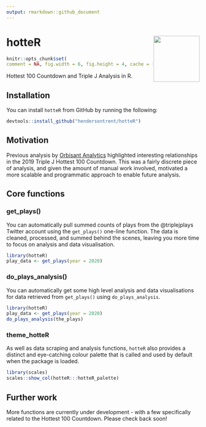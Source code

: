 ```yaml
---
output: rmarkdown::github_document
---
```


# hotteR <img src="man/figures/logo.png" align="right" width="120" />

```r
knitr::opts_chunk$set(
comment = NA, fig.width = 6, fig.height = 4, cache = FALSE)
```

Hottest 100 Countdown and Triple J Analysis in R.

## Installation

You can install `hotteR` from GitHub by running the following:

```r
devtools::install_github("hendersontrent/hotteR")
```

## Motivation

Previous analysis by [Orbisant Analytics](https://www.orbisantanalytics.com/hottest-100) highlighted interesting relationships in the 2019 Triple J Hottest 100 Countdown. This was a fairly discrete piece of analysis, and given the amount of manual work involved, motivated a more scalable and programmatic approach to enable future analysis.

## Core functions

### get_plays()

You can automatically pull summed counts of plays from the @triplejplays Twitter account using the `get_plays()` one-line function. The data is cleaned, processed, and summed behind the scenes, leaving you more time to focus on analysis and data visualisation.

```r
library(hotteR)
play_data <- get_plays(year = 2020)
```

### do_plays_analysis()

You can automatically get some high level analysis and data visualisations for data retrieved from `get_plays()` using `do_plays_analysis`.

```r
library(hotteR)
play_data <- get_plays(year = 2020)
do_plays_analysis(the_plays)
```

### theme_hotteR

As well as data scraping and analysis functions, `hotteR` also provides a distinct and eye-catching colour palette that is called and used by default when the package is loaded.

```r
library(scales)
scales::show_col(hotteR:::hotteR_palette)
```

## Further work

More functions are currently under development - with a few specifically related to the Hottest 100 Countdown. Please check back soon!
